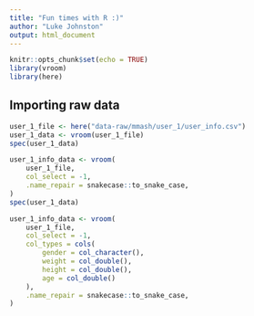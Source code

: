 ```yaml
---
title: "Fun times with R :)"
author: "Luke Johnston"
output: html_document
---
```


```r
knitr::opts_chunk$set(echo = TRUE)
library(vroom)
library(here)
```

## Importing raw data

```r
user_1_file <- here("data-raw/mmash/user_1/user_info.csv")
user_1_data <- vroom(user_1_file)
spec(user_1_data)
```

```r
user_1_info_data <- vroom(
    user_1_file,
    col_select = -1,
    .name_repair = snakecase::to_snake_case,
)
spec(user_1_data)

user_1_info_data <- vroom(
    user_1_file,
    col_select = -1,
    col_types = cols(
        gender = col_character(),
        weight = col_double(),
        height = col_double(),
        age = col_double()
    ),
    .name_repair = snakecase::to_snake_case,
)

```

